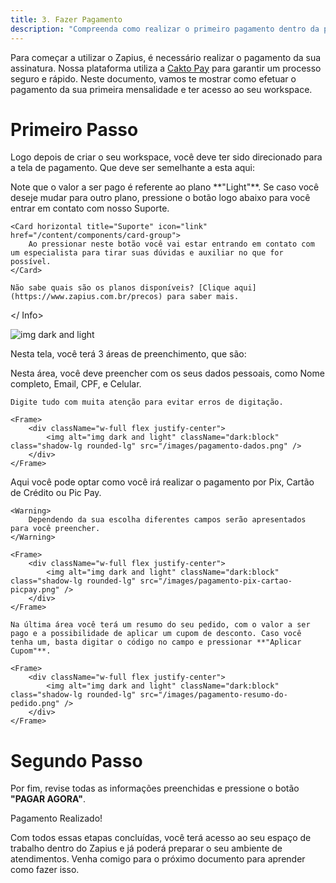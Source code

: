 ```yaml
---
title: 3. Fazer Pagamento
description: "Compreenda como realizar o primeiro pagamento dentro da plataforma."
---
```


Para começar a utilizar o Zapius, é necessário realizar o pagamento da sua assinatura. Nossa plataforma utiliza a [Cakto Pay](https://cakto.com.br/?source=googleads&gad_source=1&gclid=CjwKCAiA8Lu9BhA8EiwAag16b5jFnyUDonzqW-1gsaFRpBNm0Upj0g1hRZAfYIZ5x-EHWeX-N5NouBoCGYgQAvD_BwE) para garantir um processo seguro e rápido. Neste documento, vamos te mostrar como efetuar o pagamento da sua primeira mensalidade e ter acesso ao seu workspace.

# Primeiro Passo

Logo depois de criar o seu workspace, você deve ter sido direcionado para a tela de pagamento. Que deve ser semelhante a esta aqui:

<Info>
    Note que o valor a ser pago é referente ao plano **"Light"**. Se caso você deseje mudar para outro plano, pressione o botão logo abaixo para você entrar em contato com nosso Suporte.

    <Card horizontal title="Suporte" icon="link" href="/content/components/card-group">
        Ao pressionar neste botão você vai estar entrando em contato com um especialista para tirar suas dúvidas e auxiliar no que for possível.
    </Card>

    Não sabe quais são os planos disponíveis? [Clique aqui](https://www.zapius.com.br/precos) para saber mais.
</ Info>

<Frame>
    <div className="w-full flex justify-center">
        <img alt="img dark and light" className="dark:block" class="shadow-lg rounded-lg" src="/images/pagina-de-pagamento.png" />    
    </div>
</Frame>

Nesta tela, você terá 3 áreas de preenchimento, que são:

<Steps>
  <Step title="Seus Dados">
    Nesta área, você deve preencher com os seus dados pessoais, como Nome completo, Email, CPF, e Celular. 
    
    Digite tudo com muita atenção para evitar erros de digitação.

    <Frame>
        <div className="w-full flex justify-center">
            <img alt="img dark and light" className="dark:block" class="shadow-lg rounded-lg" src="/images/pagamento-dados.png" />    
        </div>
    </Frame>

  </Step>
  <Step title="Pagamento">
    Aqui você pode optar como você irá realizar o pagamento por Pix, Cartão de Crédito ou Pic Pay.

    <Warning>
        Dependendo da sua escolha diferentes campos serão apresentados para você preencher.
    </Warning>

    <Frame>
        <div className="w-full flex justify-center">
            <img alt="img dark and light" className="dark:block" class="shadow-lg rounded-lg" src="/images/pagamento-pix-cartao-picpay.png" />    
        </div>
    </Frame>

  </Step>
  <Step title="Resumo do Pedido">
    
    Na última área você terá um resumo do seu pedido, com o valor a ser pago e a possibilidade de aplicar um cupom de desconto. Caso você tenha um, basta digitar o código no campo e pressionar **"Aplicar Cupom"**.

    <Frame>
        <div className="w-full flex justify-center">
            <img alt="img dark and light" className="dark:block" class="shadow-lg rounded-lg" src="/images/pagamento-resumo-do-pedido.png" />    
        </div>
    </Frame>

  </Step>
</Steps>

# Segundo Passo

 Por fim, revise todas as informações preenchidas e pressione o botão **"PAGAR AGORA"**.

Pagamento Realizado!

Com todos essas etapas concluídas, você terá acesso ao seu espaço de trabalho dentro do Zapius e já poderá preparar o seu ambiente de atendimentos. Venha comigo para o próximo documento para aprender como fazer isso.